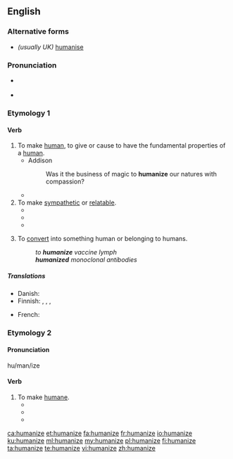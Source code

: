 ==English==

===Alternative forms===
* ''(usually UK)'' [[humanise]]

===Pronunciation===
* {{a|UK|US}} {{IPA|/ˈhjuː.mə.naɪz/|lang=en}}
* {{hyphenation|hu|man|ize|lang=en}}

===Etymology 1===
{{suffix|human|ize|lang=en}}

====Verb====
{{en-verb|humaniz}}

# To make [[human]], to give or cause to have the fundamental properties of a [[human]].
#* Addison
#*: Was it the business of magic to '''humanize''' our natures with compassion?
#* {{quote-book|year=1963|author={{w|Margery Allingham}}|title={{w|The China Governess}}
|chapter=5|url=http://openlibrary.org/works/OL2004261W
|passage=A waiter brought his aperitif, which was a small scotch and soda, and as he sipped it gratefully he sighed.<br> &nbsp; &nbsp;‘Civilized,’ he said to Mr. Campion. ‘'''Humanizing'''.’ […] ‘Cigars and summer days and women in big hats with swansdown face-powder, that's what it reminds me of.’}}
# To make [[sympathetic]] or [[relatable]].
#* {{quote-book|passage=I think they would try to '''humanize''' the worst villains in history out of their fear that the audience might not like the central character.|author=Robert J. Emery|year=2000|page=267|title=The directors: in their own words|volume=2}}
#* {{quote-journal|passage=The Oscar-winning film The Iron Lady '''humanised''' Thatcher.|title=Margaret Thatcher: Let's hear it for the Iron Lady, comedy's greatest straight man|newspaper=The Independent|url=http://www.independent.co.uk/arts-entertainment/tv/features/margaret-thatcher-lets-hear-it-for-the-iron-lady-comedys-greatest-straight-man-8100027.html|date=01-09-2012}}
#* {{quote-book|page=40-41|passage=Like the three ceremonial functions based on the Constitutions, these informal chief of state activities emphasize the president's role as the leader of the nation, but many of them also serve to '''humanize''' the president and symbolically bridge the gap between the president and the people.|title=The Powers of the Presidency|author=CQ Press|year=2012}}
# {{lb|en|medicine}} To [[convert]] into something human or belonging to humans.
#: ''to '''humanize''' vaccine lymph''
#: '''''humanized''' monoclonal antibodies''

=====Translations=====
{{trans-top|to make human}}
* Danish: {{t|da|humanisere}}
* Finnish: {{qualifier|transitive}} {{t+|fi|inhimillistää}}, {{t|fi|humaanistaa}}, {{qualifier|intransitive}} {{t+|fi|inhimillistyä}}, {{t|fi|humaanistua}}
{{trans-mid}}
* French: {{t+|fr|humaniser}}
{{trans-bottom}}

===Etymology 2===
{{suffix|humane|ize|lang=en}}

====Pronunciation====
{{rfp|lang=en}}
hu/man/ize

====Verb====
{{en-verb|humaniz}}

# To make [[humane]].
#* {{quote-book|passage=In China, as in India, Buddhism '''humanized''' the government and the people. It was a Chinese Emperor, Ming-Ti (a.d. 58-76), converted to Buddhism that abolished the penalty of death.|title=The making of the state|page=102|year=1932|author=Mariadas Ruthnaswamy}}
#* {{quote-book|passage=And consequently he '''humanized''' the company. He instituted excellent employee benefits.|title=Lightning in the Sun: A History of Florida Power Corporation, 1899-1974|page=154|year=1974|author=Al Parsons}}
#* {{quote-book|passage=Some leftists believed that Cardenas '''humanized''' the government and harmonized its workings with the needs of the common people at the same time that peasant and worker activists placed demands on the political system.|page=145|title=Revolution and Ideology: Images of the Mexican Revolution in the United States|author=John A. Britton|year=1995}}

[[ca:humanize]]
[[et:humanize]]
[[fa:humanize]]
[[fr:humanize]]
[[io:humanize]]
[[ku:humanize]]
[[ml:humanize]]
[[my:humanize]]
[[pl:humanize]]
[[fi:humanize]]
[[ta:humanize]]
[[te:humanize]]
[[vi:humanize]]
[[zh:humanize]]